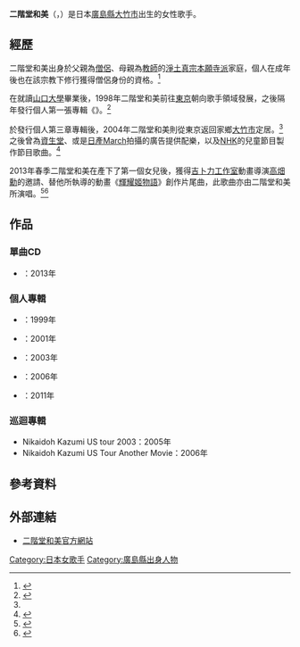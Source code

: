 {{noteTA
|G1=Ghibli
}}
{{藝人
|姓名 = 二階堂 和美
|類型 = 女歌手
|外文名 = {{lang|ja|二階堂 和美}}
|羅馬拼音 = Nikaidô Kazumi 
|國籍 = {{JPN}}
|出生日期 = {{Birth date|1974|2|14}}
|出生地點 = [[廣島縣|廣島縣]][[大竹市|大竹市]]
|逝世日期 =
|逝世地點 =
|教育程度 = [[山口大學|山口大學]]
|宗教信仰 = [[淨土真宗本願寺派|淨土真宗本願寺派]]
|音樂類型 = [[民謠|民謠]]、[[電子音樂|電子音樂]]
|活躍年代 = 1998年至今
|唱片公司 = Kakubarhythm<br>P-VINE Records
|網站 = http://www.nikaidokazumi.net/ nikaidokazumi.net
|IMDb = 4720154
}}
{{Japanese
|japanese=二階堂 和美
|kana=にかいどう かずみ
|romaji=Nikaidô Kazumi 
}}
'''二階堂和美'''（{{lang-ja|二階堂和美}}，{{bd|1974年|2月14日||}}）是日本[[廣島縣|廣島縣]][[大竹市|大竹市]]出生的女性歌手。

== 經歷 ==
二階堂和美出身於父親為[[僧侶|僧侶]]、母親為[[教師|教師]]的[[淨土真宗本願寺派|淨土真宗本願寺派]]家庭，個人在成年後也在該宗教下修行獲得僧侶身份的資格。<ref name="Higan">{{Cite web |url=http://www.higan.net/bouzu/2012/12/nika01.html |script-title=ja:小さな頃からお寺の縁側で踊っていました／二階堂和美さんインタビュー |work={{lang|ja|虚空山彼岸寺　-超宗派仏教徒によるインターネット寺院}} |date=2012年12月13日 |accessdate=2013年7月12日 |deadurl=yes |archiveurl=https://web.archive.org/web/20130101113942/http://www.higan.net/bouzu/2012/12/nika01.html |archivedate=2013年1月1日 }}</ref>

在就讀[[山口大學|山口大學]]畢業後，1998年二階堂和美前往[[東京|東京]]朝向歌手領域發展，之後隔年發行個人第一張專輯《{{lang|ja|にかたま}}》。<ref>{{Cite web |url=http://www.nikaidokazumi.net/profile.html |script-title=ja:二階堂和美　Nikaido Kazumi |work=nikaidokazumi.net |accessdate=2013年7月12日 |deadurl=yes |archiveurl=https://web.archive.org/web/20130720101053/http://www.nikaidokazumi.net/profile.html |archivedate=2013年7月20日 }}</ref>

於發行個人第三章專輯後，2004年二階堂和美則從東京返回家鄉[[大竹市|大竹市]]定居。<ref name="Higan"/>之後曾為[[資生堂|資生堂]]、或是[[日產March|日產March]]拍攝的廣告提供配樂，以及[[NHK|NHK]]的兒童節目{{nihongo|《媽媽一起來》|おかあさんといっしょ}}製作節目歌曲。<ref>{{Cite web |url=http://natalie.mu/music/news/72232 |script-title=ja:二階堂和美がNHK「おかあさんといっしょ」に曲提供 |work=[[Natalie_(網站)|Natalie]] |date=2012年7月3日 |accessdate=2013年7月12日 |archive-date=2019年12月6日 |archive-url=https://web.archive.org/web/20191206102543/https://natalie.mu/music/news/72232 |dead-url=no }}</ref>

2013年春季二階堂和美在產下了第一個女兒後，獲得[[吉卜力工作室|吉卜力工作室]]動畫導演[[高畑勳|高畑勳]]的邀請、替他所執導的動畫《[[輝耀姬物語|輝耀姬物語]]》創作片尾曲{{nihongo|《生命的記憶》|いのちの記憶}}，此歌曲亦由二階堂和美所演唱。<ref>{{Cite web |url=http://natalie.mu/music/news/91181 |script-title=ja:二階堂和美が第1子出産＆今秋ジブリ映画主題歌担当 |work=[[Natalie_(網站)|Natalie]] |date=2013年5月23日 |accessdate=2013年7月12日 |archive-date=2019年12月7日 |archive-url=https://web.archive.org/web/20191207060134/https://natalie.mu/music/news/91181 |dead-url=no }}</ref><ref>{{Cite web |url=http://www.oricon.co.jp/news/movie/2024877/full/ |script-title=ja:現役僧侶・二階堂和美、高畑勲監督『かぐや姫の物語』主題歌に抜てき |work=[[Oricon|Oricon]] |date=2013年5月23日 |accessdate=2013年7月12日 |archive-date=2013年6月9日 |archive-url=https://web.archive.org/web/20130609041743/http://www.oricon.co.jp/news/movie/2024877/full/ |dead-url=no }}</ref>

== 作品 ==
=== 單曲CD ===
*{{nihongo|[[生命的記憶|生命的記憶]]|いのちの記憶}}：2013年

=== 個人專輯 ===
*{{lang|ja|にかたま}}：1999年
*{{nihongo|種子I|たねI}}：2001年
*{{nihongo|又失去了|また、おとしましたよ}}：2003年
*{{nihongo|二階堂和美的專輯|二階堂和美のアルバム}}：2006年
*{{nihongo|暈染|にじみ}}：2011年

=== 巡迴專輯 ===
*Nikaidoh Kazumi US tour 2003：2005年
*Nikaidoh Kazumi US Tour Another Movie：2006年

== 參考資料 ==
{{reflist}}

== 外部連結 ==
* [http://www.nikaidokazumi.net/ 二階堂和美官方網站]{{Wayback|url=http://www.nikaidokazumi.net/ |date=20201105122914 }}{{ja icon}}

{{DEFAULTSORT:Nikaidô Kazumi}}
[[Category:日本女歌手|Category:日本女歌手]]
[[Category:廣島縣出身人物|Category:廣島縣出身人物]]